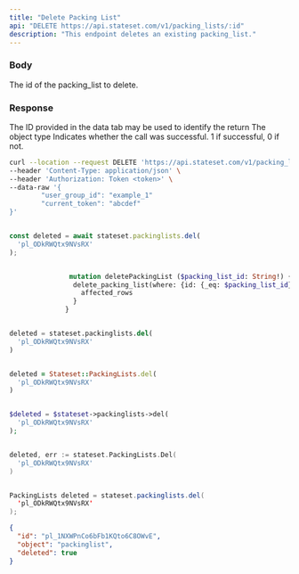 ```yaml
---
title: "Delete Packing List"
api: "DELETE https://api.stateset.com/v1/packing_lists/:id"
description: "This endpoint deletes an existing packing_list."
---
```


### Body

<ParamField body="id" type="string">
  The id of the packing_list to delete.
</ParamField>


### Response

<ResponseField name="id" type="string">
  The ID provided in the data tab may be used to identify the return
</ResponseField>

<ResponseField name="object" type="string">
  The object type
</ResponseField>

<ResponseField name="success" type="number">
  Indicates whether the call was successful. 1 if successful, 0 if not.
</ResponseField>


<RequestExample>

```bash cURL
curl --location --request DELETE 'https://api.stateset.com/v1/packing_lists/:id' \
--header 'Content-Type: application/json' \
--header 'Authorization: Token <token>' \
--data-raw '{
		"user_group_id": "example_1"
		"current_token": "abcdef"
}'
```

```javascript Node.js

const deleted = await stateset.packinglists.del(
  'pl_ODkRWQtx9NVsRX'
);

```

```graphQL GraphQL

               mutation deletePackingList ($packing_list_id: String!) {
                delete_packing_list(where: {id: {_eq: $packing_list_id}}) {
                  affected_rows
                }
              }
```

```python Python

deleted = stateset.packinglists.del(
  'pl_ODkRWQtx9NVsRX'
)

```

```ruby Ruby

deleted = Stateset::PackingLists.del(
  'pl_ODkRWQtx9NVsRX'
)

```

```php PHP

$deleted = $stateset->packinglists->del(
  'pl_ODkRWQtx9NVsRX'
);

```

```go Go

deleted, err := stateset.PackingLists.Del(
  'pl_ODkRWQtx9NVsRX'
)

```

```java Java

PackingLists deleted = stateset.packinglists.del(
  'pl_ODkRWQtx9NVsRX'
);

```



</RequestExample>

<ResponseExample>

```json Response
{
  "id": "pl_1NXWPnCo6bFb1KQto6C8OWvE",
  "object": "packinglist",
  "deleted": true
}

```

</ResponseExample>
